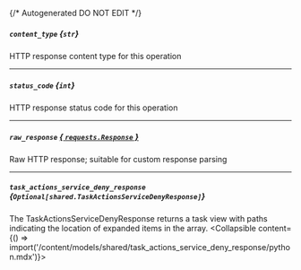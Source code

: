 {/* Autogenerated DO NOT EDIT  */}

##### `content_type` *{`str`}*
HTTP response content type for this operation

---
##### `status_code` *{`int`}*
HTTP response status code for this operation

---
##### `raw_response` [*{ `requests.Response` }*](https://requests.readthedocs.io/en/latest/api/#requests.Response)
Raw HTTP response; suitable for custom response parsing

---
##### `task_actions_service_deny_response` *{`Optional[shared.TaskActionsServiceDenyResponse]`}*
The TaskActionsServiceDenyResponse returns a task view with paths indicating the location of expanded items in the array.
<Collapsible content={() => import('/content/models/shared/task_actions_service_deny_response/python.mdx')}>
</Collapsible>

